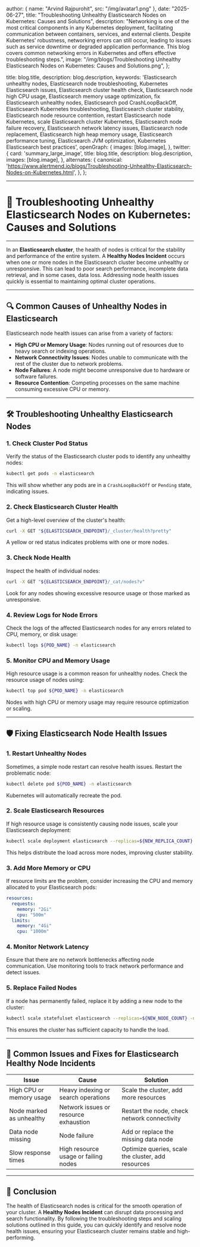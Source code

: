 
  author: { name: "Arvind Rajpurohit", src: "/img/avatar1.png" },
  date: "2025-06-27",
  title: "Troubleshooting Unhealthy Elasticsearch Nodes on Kubernetes: Causes and Solutions",
  description:
    "Networking is one of the most critical components in any Kubernetes deployment, facilitating communication between containers, services, and external clients. Despite Kubernetes’ robustness, networking errors can still occur, leading to issues such as service downtime or degraded application performance. This blog covers common networking errors in Kubernetes and offers effective troubleshooting steps.",
  image:
    "/img/blogs/Troubleshooting Unhealthy Elasticsearch Nodes on Kubernetes: Causes and Solutions.png",
};

  title: blog.title,
  description: blog.description,
  keywords:
    'Elasticsearch unhealthy nodes, Elasticsearch node troubleshooting, Kubernetes Elasticsearch issues, Elasticsearch cluster health check, Elasticsearch node high CPU usage, Elasticsearch memory usage optimization, fix Elasticsearch unhealthy nodes, Elasticsearch pod CrashLoopBackOff, Elasticsearch Kubernetes troubleshooting, Elasticsearch cluster stability, Elasticsearch node resource contention, restart Elasticsearch node Kubernetes, scale Elasticsearch cluster Kubernetes, Elasticsearch node failure recovery, Elasticsearch network latency issues, Elasticsearch node replacement, Elasticsearch high heap memory usage, Elasticsearch performance tuning, Elasticsearch JVM optimization, Kubernetes Elasticsearch best practices',
  openGraph: {
    images: [blog.image],
  },
  twitter: {
    card: 'summary_large_image',
    title: blog.title,
    description: blog.description,
    images: [blog.image],
  },
  alternates: {
    canonical: 'https://www.alertmend.io/blogs/Troubleshooting-Unhealthy-Elasticsearch-Nodes-on-Kubernetes.html',
  },
};




---
# 🚨 **Troubleshooting Unhealthy Elasticsearch Nodes on Kubernetes: Causes and Solutions**
---

In an **Elasticsearch cluster**, the health of nodes is critical for the stability and performance of the entire system. A **Healthy Nodes Incident** occurs when one or more nodes in the Elasticsearch cluster become unhealthy or unresponsive. This can lead to poor search performance, incomplete data retrieval, and in some cases, data loss. Addressing node health issues quickly is essential to maintaining optimal cluster operations.

---

## 🔍 **Common Causes of Unhealthy Nodes in Elasticsearch**

Elasticsearch node health issues can arise from a variety of factors:
- **High CPU or Memory Usage**: Nodes running out of resources due to heavy search or indexing operations.
- **Network Connectivity Issues**: Nodes unable to communicate with the rest of the cluster due to network problems.
- **Node Failures**: A node might become unresponsive due to hardware or software failures.
- **Resource Contention**: Competing processes on the same machine consuming excessive CPU or memory.

---

## 🛠️ **Troubleshooting Unhealthy Elasticsearch Nodes**

### 1. **Check Cluster Pod Status**
Verify the status of the Elasticsearch cluster pods to identify any unhealthy nodes:
```bash
kubectl get pods -n elasticsearch
```
This will show whether any pods are in a `CrashLoopBackOff` or `Pending` state, indicating issues.

### 2. **Check Elasticsearch Cluster Health**
Get a high-level overview of the cluster's health:
```bash
curl -X GET "${ELASTICSEARCH_ENDPOINT}/_cluster/health?pretty"
```
A yellow or red status indicates problems with one or more nodes.

### 3. **Check Node Health**
Inspect the health of individual nodes:
```bash
curl -X GET "${ELASTICSEARCH_ENDPOINT}/_cat/nodes?v"
```
Look for any nodes showing excessive resource usage or those marked as unresponsive.

### 4. **Review Logs for Node Errors**
Check the logs of the affected Elasticsearch nodes for any errors related to CPU, memory, or disk usage:
```bash
kubectl logs ${POD_NAME} -n elasticsearch
```

### 5. **Monitor CPU and Memory Usage**
High resource usage is a common reason for unhealthy nodes. Check the resource usage of nodes using:
```bash
kubectl top pod ${POD_NAME} -n elasticsearch
```
Nodes with high CPU or memory usage may require resource optimization or scaling.

---

## 🛡️ **Fixing Elasticsearch Node Health Issues**

### 1. **Restart Unhealthy Nodes**
Sometimes, a simple node restart can resolve health issues. Restart the problematic node:
```bash
kubectl delete pod ${POD_NAME} -n elasticsearch
```
Kubernetes will automatically recreate the pod.

### 2. **Scale Elasticsearch Resources**
If high resource usage is consistently causing node issues, scale your Elasticsearch deployment:
```bash
kubectl scale deployment elasticsearch --replicas=${NEW_REPLICA_COUNT} -n elasticsearch
```
This helps distribute the load across more nodes, improving cluster stability.

### 3. **Add More Memory or CPU**
If resource limits are the problem, consider increasing the CPU and memory allocated to your Elasticsearch pods:
```yaml
resources:
  requests:
    memory: "2Gi"
    cpu: "500m"
  limits:
    memory: "4Gi"
    cpu: "1000m"
```

### 4. **Monitor Network Latency**
Ensure that there are no network bottlenecks affecting node communication. Use monitoring tools to track network performance and detect issues.

### 5. **Replace Failed Nodes**
If a node has permanently failed, replace it by adding a new node to the cluster:
```bash
kubectl scale statefulset elasticsearch --replicas=${NEW_NODE_COUNT} -n elasticsearch
```
This ensures the cluster has sufficient capacity to handle the load.

---

## 🔄 **Common Issues and Fixes for Elasticsearch Healthy Node Incidents**

| **Issue**                              | **Cause**                                      | **Solution**                                      |
|----------------------------------------|------------------------------------------------|---------------------------------------------------|
| High CPU or memory usage               | Heavy indexing or search operations            | Scale the cluster, add more resources             |
| Node marked as unhealthy               | Network issues or resource exhaustion           | Restart the node, check network connectivity       |
| Data node missing                      | Node failure                                   | Add or replace the missing data node              |
| Slow response times                    | High resource usage or failing nodes           | Optimize queries, scale the cluster, add resources |

---

## 🚀 **Conclusion**

The health of Elasticsearch nodes is critical for the smooth operation of your cluster. A **Healthy Nodes Incident** can disrupt data processing and search functionality. By following the troubleshooting steps and scaling solutions outlined in this guide, you can quickly identify and resolve node health issues, ensuring your Elasticsearch cluster remains stable and high-performing.